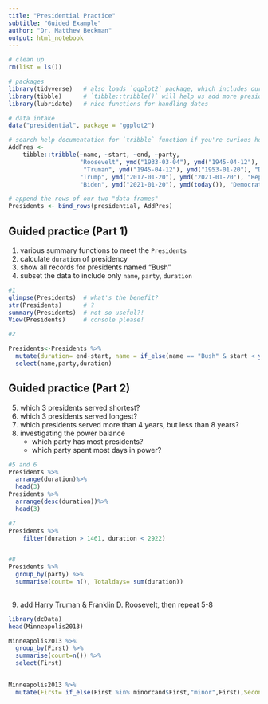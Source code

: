 ```yaml
---
title: "Presidential Practice"
subtitle: "Guided Example"
author: "Dr. Matthew Beckman"
output: html_notebook
---
```



```r
# clean up
rm(list = ls())

# packages
library(tidyverse)   # also loads `ggplot2` package, which includes our data
library(tibble)      # `tibble::tribble()` will help us add more presidents 
library(lubridate)   # nice functions for handling dates

# data intake
data("presidential", package = "ggplot2")

# search help documentation for `tribble` function if you're curious how this works
AddPres <- 
    tibble::tribble(~name, ~start, ~end, ~party,
                    "Roosevelt", ymd("1933-03-04"), ymd("1945-04-12"), "Democratic",
                     "Truman", ymd("1945-04-12"), ymd("1953-01-20"), "Democratic",
                    "Trump", ymd("2017-01-20"), ymd("2021-01-20"), "Republican", 
                    "Biden", ymd("2021-01-20"), ymd(today()), "Democratic")

# append the rows of our two "data frames"
Presidents <- bind_rows(presidential, AddPres)
```


## Guided practice (Part 1) 

1. various summary functions to meet the `Presidents`
2. calculate `duration` of presidency 
3. show all records for presidents named "Bush"
4. subset the data to include only `name`, `party`, `duration`

```r
#1
glimpse(Presidents)  # what's the benefit?
str(Presidents)      # ?
summary(Presidents)  # not so useful?!
View(Presidents)     # console please!

#2

Presidents<-Presidents %>% 
  mutate(duration= end-start, name = if_else(name == "Bush" & start < ymd("2000-01-01"),"Bush (Sr)", name)) %>%
  select(name,party,duration)

```


## Guided practice (Part 2)

5. which 3 presidents served shortest?
6. which 3 presidents served longest?
7. which presidents served more than 4 years, but less than 8 years?
8. investigating the power balance
   - which party has most presidents?
   - which party spent most days in power?

```r
#5 and 6
Presidents %>%
  arrange(duration)%>%
  head(3)
Presidents %>%
  arrange(desc(duration))%>%
  head(3)

#7
Presidents %>%
    filter(duration > 1461, duration < 2922)


#8
Presidents %>% 
  group_by(party) %>%
  summarise(count= n(), Totaldays= sum(duration))
 
```




9. add Harry Truman & Franklin D. Roosevelt, then repeat 5-8


```r
library(dcData)
head(Minneapolis2013)

Minneapolis2013 %>%
  group_by(First) %>%
  summarise(count=n()) %>%
  select(First) 
  

Minneapolis2013 %>%
  mutate(First= if_else(First %in% minorcand$First,"minor",First),Second= if_else(Second %in% minorcand$First,"minor",Second) )


```


